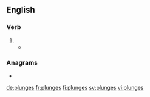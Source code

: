 ==English==

===Verb===
{{head|en|verb form}}

# {{en-third-person singular of|plunge}}
#* {{quote-book|year=1879|title=The Telephone, the Microphone and the Phonograph
|author=Th Du Moncel|page=166|publisher=Harper
|passage=He takes the prepared charcoal used by artists, brings it to a white heat, and suddenly '''plunges''' it in a bath of mercury, of which the globules instantly penetrate the pores of charcoal, and may be said to metallize it.}}

===Anagrams===
* {{l|en|pungles}}

[[de:plunges]]
[[fr:plunges]]
[[fi:plunges]]
[[sv:plunges]]
[[vi:plunges]]